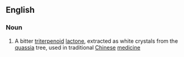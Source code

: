 ==English==

===Noun===
{{wikipedia}}
{{en-noun|-}}

#{{organic compound}} A bitter [[triterpenoid]] [[lactone]], extracted as white crystals from the [[quassia]] tree, used in traditional [[Chinese]] [[medicine]]